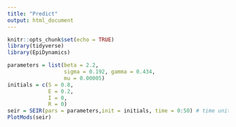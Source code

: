 ```yaml
---
title: "Predict"
output: html_document
---
```


```r
knitr::opts_chunk$set(echo = TRUE)
library(tidyverse)
library(EpiDynamics)
```

```r
parameters = list(beta = 2.2,
                  sigma = 0.192, gamma = 0.434,
                  mu = 0.00005)
initials = c(S = 0.8,
             E = 0.2,
             I = 0,
             R = 0)
seir = SEIR(pars = parameters,init = initials, time = 0:50) # time unit is day
PlotMods(seir)
```






